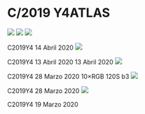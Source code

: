 
# C/2019 Y4ATLAS
<img src="https://astroccd.files.wordpress.com/2020/04/c2019y4_20200414_i88jpg.jpg" />
<img src="https://astroccd.files.wordpress.com/2020/04/c2019y4_20200414._i88.jpg" />
<img src="https://astroccd.files.wordpress.com/2020/04/2019y4_20200414._i88.jpg" />

C2019Y4 14 Abril 2020
<img src="https://astroccd.files.wordpress.com/2020/04/2019y4_20200413i_88.jpg" />

C2019Y4 13 Abril 2020 13 Abril 2020
<img src="https://astroccd.files.wordpress.com/2020/04/c2019-y4-atlascolor_20200328_i88.jpg" />

C2019Y4 28 Marzo 2020 10×RGB 120S b3
<img src="https://astroccd.files.wordpress.com/2020/03/c2019-y4-atlas_20200328_i88.jpg" />

C2019Y4 28 Marzo 2020
<img src="https://astroccd.files.wordpress.com/2020/03/2019y4_20190319_i88-1.jpg" />

C2019Y4 19 Marzo 2020